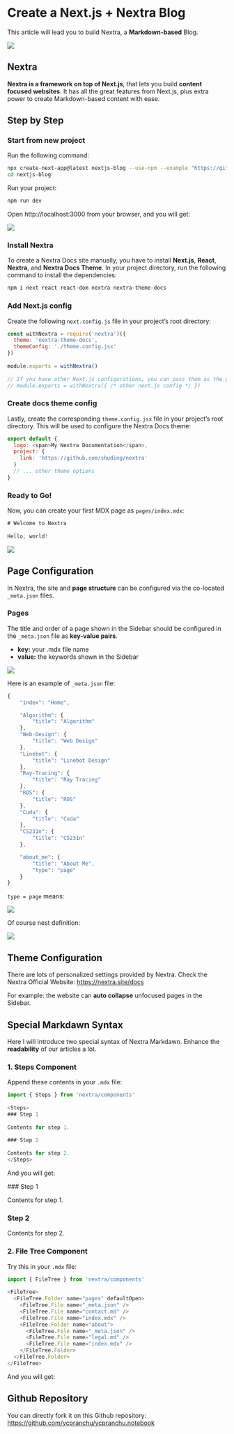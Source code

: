 Create a Next.js + Nextra Blog 
===

This article will lead you to build Nextra, a **Markdown-based** Blog.

![](https://hackmd.io/_uploads/Skg4d69J6.png)

Nextra
---

**Nextra is a framework on top of Next.js**, that lets you build **content focused websites**. It has all the great features from Next.js, plus extra power to create Markdown-based content with ease.

Step by Step
---

 
<Steps>

### Start from new project

Run the following command:

```bash
npx create-next-app@latest nextjs-blog --use-npm --example "https://github.com/vercel/next-learn/tree/main/basics/learn-starter"
cd nextjs-blog
```

Run your project:

```bash
npm run dev
```

Open http://localhost:3000 from your browser, and you will get:

![](https://hackmd.io/_uploads/HJP7zJf16.png)

### Install Nextra

To create a Nextra Docs site manually, you have to install **Next.js**, **React**, **Nextra**, and **Nextra Docs Theme**. In your project directory, run the following command to install the dependencies:

```bash
npm i next react react-dom nextra nextra-theme-docs
```

### Add Next.js config

Create the following `next.config.js` file in your project’s root directory:

```javascript filename="next.config.js"
const withNextra = require('nextra')({
  theme: 'nextra-theme-docs',
  themeConfig: './theme.config.jsx'
})
 
module.exports = withNextra()
 
// If you have other Next.js configurations, you can pass them as the parameter:
// module.exports = withNextra({ /* other next.js config */ })
```

### Create docs theme config

Lastly, create the corresponding `theme.config.jsx` file in your project’s root directory. This will be used to configure the Nextra Docs theme:

```javascript filename="theme.config.jsx"
export default {
  logo: <span>My Nextra Documentation</span>,
  project: {
    link: 'https://github.com/shuding/nextra'
  }
  // ... other theme options
}
```

### Ready to Go!

Now, you can create your first MDX page as `pages/index.mdx`:

```javascript filename="page/index.mdx"
# Welcome to Nextra
 
Hello, world!
```

![](https://hackmd.io/_uploads/BJvwtxMya.png)

</Steps>

Page Configuration
---

In Nextra, the site and **page structure** can be configured via the co-located `_meta.json` files.

### Pages

The title and order of a page shown in the Sidebar should be configured in the `_meta.json` file as **key-value pairs**.

- **key:** your .mdx file name
- **value:** the keywords shown in the Sidebar

![](https://hackmd.io/_uploads/Hkz00pqkp.png)

Here is an example of `_meta.json` file:

```javascript filename="_meta.json"
{
    "index": "Home",

    "Algorithm": {
        "title": "Algorithm"
    },
    "Web-Design": {
        "title": "Web Design"
    },
    "Linebot": {
        "title": "Linebot Design"
    },
    "Ray-Tracing": {
        "title": "Ray Tracing"
    },
    "ROS": {
        "title": "ROS"
    },
    "Cuda": {
        "title": "Cuda"
    },
    "CS231n": {
        "title": "CS231n"
    },

    "about_me": {
        "title": "About Me",
        "type": "page"
    }
}
```

`type = page` means:

![](https://hackmd.io/_uploads/S1FG1C9Jp.png)

Of course nest definition:

![](https://hackmd.io/_uploads/BymIl0c1T.png)

Theme Configuration
---

There are lots of personalized settings provided by Nextra. Check the Nextra Official Website: https://nextra.site/docs

For example: the website can **auto collapse** unfocused pages in the Sidebar.

Special Markdawn Syntax
---

Here I will introduce two special syntax of Nextra Markdawn. Enhance the **readability** of our articles a lot.

### 1. Steps Component

Append these contents in your `.mdx` file:

```javascript
import { Steps } from 'nextra/components'
 
<Steps>
### Step 1
 
Contents for step 1.
 
### Step 2
 
Contents for step 2.
</Steps>
```

And you will get:

<Steps>
### Step 1
 
Contents for step 1.
 
### Step 2
 
Contents for step 2.
</Steps>

### 2. File Tree Component

Try this in your `.mdx` file:

```javascript
import { FileTree } from 'nextra/components'
 
<FileTree>
  <FileTree.Folder name="pages" defaultOpen>
    <FileTree.File name="_meta.json" />
    <FileTree.File name="contact.md" />
    <FileTree.File name="index.mdx" />
    <FileTree.Folder name="about">
      <FileTree.File name="_meta.json" />
      <FileTree.File name="legal.md" />
      <FileTree.File name="index.mdx" />
    </FileTree.Folder>
  </FileTree.Folder>
</FileTree>
```

And you will get:

 
<FileTree>
  <FileTree.Folder name="pages" defaultOpen>
    <FileTree.File name="_meta.json" />
    <FileTree.File name="contact.md" />
    <FileTree.File name="index.mdx" />
    <FileTree.Folder name="about">
      <FileTree.File name="_meta.json" />
      <FileTree.File name="legal.md" />
      <FileTree.File name="index.mdx" />
    </FileTree.Folder>
  </FileTree.Folder>
</FileTree>

Github Repository
---

You can directly fork it on this Github repository: https://github.com/ycpranchu/ycpranchu.notebook